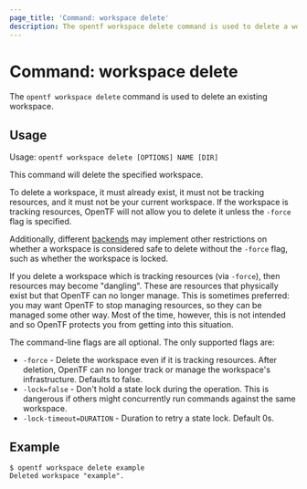 ```yaml
---
page_title: 'Command: workspace delete'
description: The opentf workspace delete command is used to delete a workspace.
---
```


# Command: workspace delete

The `opentf workspace delete` command is used to delete an existing workspace.

## Usage

Usage: `opentf workspace delete [OPTIONS] NAME [DIR]`

This command will delete the specified workspace.

To delete a workspace, it must already exist, it must not be tracking resources,
and it must not be your current workspace. If the workspace is tracking resources,
OpenTF will not allow you to delete it unless the `-force` flag is specified.

Additionally, different [backends](/opentf/language/settings/backends/configuration#backend-types) may implement other
restrictions on whether a workspace is considered safe to delete without the `-force` flag, such as whether the workspace is locked.

If you delete a workspace which is tracking resources (via `-force`), then resources
may become "dangling". These are resources that physically exist but that
OpenTF can no longer manage. This is sometimes preferred: you may want
OpenTF to stop managing resources, so they can be managed some other way.
Most of the time, however, this is not intended and so OpenTF protects you
from getting into this situation.

The command-line flags are all optional. The only supported flags are:

* `-force` - Delete the workspace even if it is tracking resources. After deletion, OpenTF can no longer track or manage the workspace's infrastructure. Defaults to false.
* `-lock=false` - Don't hold a state lock during the operation. This is
  dangerous if others might concurrently run commands against the same
  workspace.
* `-lock-timeout=DURATION` - Duration to retry a state lock. Default 0s.

## Example

```
$ opentf workspace delete example
Deleted workspace "example".
```

